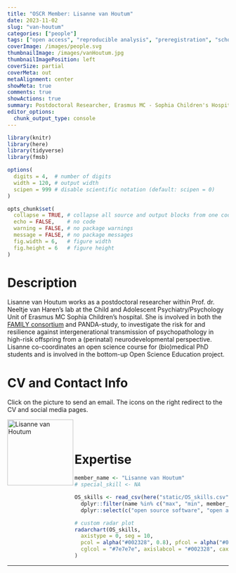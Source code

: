 ```yaml
---
title: "OSCR Member: Lisanne van Houtum"
date: 2023-11-02
slug: "van-houtum"
categories: ["people"]
tags: ["open access", "reproducible analysis", "preregistration", "school-erasmusmc"] # top 3 categories + unique + school
coverImage: /images/people.svg
thumbnailImage: /images/vanHoutum.jpg
thumbnailImagePosition: left
coverSize: partial
coverMeta: out
metaAlignment: center
showMeta: true
comments: true
showActions: true
summary: Postdoctoral Researcher, Erasmus MC - Sophia Children's Hospital  
editor_options: 
  chunk_output_type: console
---
```


```r

library(knitr)
library(here)
library(tidyverse)
library(fmsb)

options(
  digits = 4,  # number of digits
  width = 120, # output width
  scipen = 999 # disable scientific notation (default: scipen = 0)
)

opts_chunk$set(
  collapse = TRUE, # collapse all source and output blocks from one code chunk into a single block
  echo = FALSE,    # no code
  warning = FALSE, # no package warnings
  message = FALSE, # no package messages
  fig.width = 6,   # figure width
  fig.height = 6   # figure height
)

```

# Description

Lisanne van Houtum works as a postdoctoral researcher within Prof. dr. Neeltje van Haren's lab at the Child and Adolescent Psychiatry/Psychology Unit of Erasmus MC Sophia Children's hospital. She is involved in both the [FAMILY consortium](https://www.erasmusmc-rdo.nl/project/running-in-the-family-understanding-and-predicting-the-intergenerational-transmission-of-mental-illness-family/) and PANDA-study, to investigate the risk for and resilience against intergenerational transmission of psychopathology in high-risk offspring from a (perinatal) neurodevelopmental perspective. Lisanne co-coordinates an open science course for (bio)medical PhD students and is involved in the bottom-up Open Science Education project. 

# CV and Contact Info

Click on the picture to send an email. The icons on the right redirect to the CV and social media pages.

<!-- EMAIL -->
<p>
  <a href="mailto:l.vanhoutum@erasmusmc.nl">
  <img border="0" alt="Lisanne van Houtum" src="/images/vanHoutum.jpg" width="150" height="150" align="left">
  </a>
</p>

<!-- CV -->
<p align="center">
  <a href="https://www.researchgate.net/profile/Lisanne-Van-Houtum" class="fa fa-file fa-2x" style="color:#00B969;">
  </a>
</p>

<!-- ORCID -->
<p align="center">
  <a href="https://orcid.org/0000-0002-2368-093X" class="ai ai-orcid fa-2x" style="color:#000000;">
  </a>
</p>

<BR><BR>

# Expertise
  
```r

member_name <- "Lisanne van Houtum"
# special_skill <- NA

OS_skills <- read_csv(here("static/OS_skills.csv")) %>%
  dplyr::filter(name %in% c("max", "min", member_name)) %>%
  dplyr::select(c("open source software", "open access", "preregistration", "reproducible analysis", "data sharing", "data management"))

# custom radar plot
radarchart(OS_skills,
  axistype = 0, seg = 10,
  pcol = alpha("#002328", 0.8), pfcol = alpha("#00B969", 0.6), plwd = 4, centerzero = TRUE, # polygon
  cglcol = "#7e7e7e", axislabcol = "#002328", caxislabels = seq(0, 10, 2), cglwd = 0.8 # grid
)

```

***


